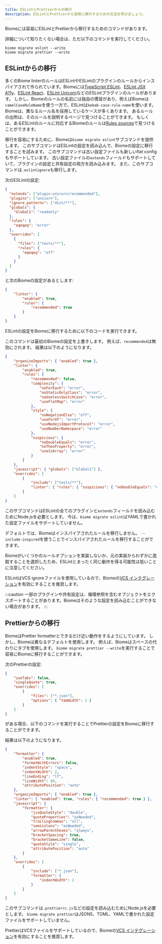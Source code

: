 ```yaml
---
title: ESLintとPrettierからの移行
description: ESLintとPrettierから容易に移行するための方法を学びましょう。
---
```



Biomeには容易にESLintとPrettierから移行するためのコマンドがあります。

詳細について知りたくない場合は、ただ以下のコマンドを実行してください。

```shell
biome migrate eslint --write
biome migrate prettier --write
```

## ESLintからの移行

多くのBiome linterのルールはESLintやESLintのプラグインのルールからインスパイアされて作られています。Biomeには[TypeScript ESLint](https://typescript-eslint.io/)、[ESLint JSX A11y](https://github.com/jsx-eslint/eslint-plugin-jsx-a11y)、[ESLint React](https://github.com/jsx-eslint/eslint-plugin-react)、[ESLint Unicorn](https://github.com/sindresorhus/eslint-plugin-unicorn)などのESLintプラグインのルールがあります。
しかし、Biomeのルールの名前には独自の慣習があり、例えばBiomeは`camelCaseRuleName`を使う一方で、ESLintは`kebab-case-rule-name`を使います。
Biomeは、異なるルール名を採用しているケースが多くあります。
あるルールの出所は、そのルールを説明するページで見つけることができます。
もしくは、あるESLintのルールに対応するBiomeのルールは[Rules sources](/ja/linter/rules-sources/)で見つけることができます。

移行を容易にするために、Biomeは`biome migrate eslint`サブコマンドを提供します。
このサブコマンドはESLintの設定を読み込んで、Biomeの設定に移行することを試みます。
このサブコマンドは古い設定ファイルも新しいflat configもサポートしています。
古い設定ファイルの`extends`フィールドもサポートしていて、プラグインの設定と共有設定の両方を読み込みます。
また、このサブコマンドは`.eslintignore`も移行します。

次のESLintの設定:

```json title=".eslintrc.json"
{
  "extends": ["plugin:unicorn/recommended"],
  "plugins": ["unicorn"],
  "ignore_patterns": ["dist/**"],
  "globals": {
    "Global1": "readonly"
  },
  "rules": {
    "eqeqeq": "error"
  },
  "overrides": [
    {
      "files": ["tests/**"],
      "rules": {
        "eqeqeq": "off"
      }
    }
  ]
}
```
と次のBiomeの設定があるとします:

```json title="biome.json"
{
	"linter": {
		"enabled": true,
		"rules": {
			"recommended": true
		}
	}
}
```

ESLintの設定をBiomeに移行するために以下のコードを実行できます。

<PackageManagerBiomeCommand command="migrate eslint --write"/>

このコマンドは最初のBiomeの設定を上書きします。
例えば、`recommended`は無効にされます。
結果は以下のようになります。

```json title="biome.json"
{
	"organizeImports": { "enabled": true },
	"linter": {
		"enabled": true,
		"rules": {
			"recommended": false,
			"complexity": {
				"noForEach": "error",
				"noStaticOnlyClass": "error",
				"noUselessSwitchCase": "error",
				"useFlatMap": "error"
			},
			"style": {
				"noNegationElse": "off",
				"useForOf": "error",
				"useNodejsImportProtocol": "error",
				"useNumberNamespace": "error"
			},
			"suspicious": {
				"noDoubleEquals": "error",
				"noThenProperty": "error",
				"useIsArray": "error"
			}
		}
	},
	"javascript": { "globals": ["Global1"] },
	"overrides": [
		{
			"include": ["tests/**"],
			"linter": { "rules": { "suspicious": { "noDoubleEquals": "off" } } }
		}
	]
}
```

このサブコマンドはESLintの全てのプラグインと`extends`フィールドを読み込むためにNode.jsを必要とします。
今は、`biome migrate eslint`はYAMLで書かれた設定ファイルをサポートしていません。

デフォルトでは、Biomeはインスパイアされたルールを移行しません。
`--include-inspired`を使うことでインスパイアされたルールを移行することができます。

<PackageManagerBiomeCommand command="migrate eslint --write --include-inspired"/>

Biomeがいくつかのルールオプションを実装しないか、元の実装からわずかに逸脱することを選択したため、ESLintとまったく同じ動作を得る可能性は低いことに注意してください。

ESLintはVCS ignoreファイルを使用しているので、Biomeの[VCS インテグレーション](/ja/guides/integrate-in-vcs/)を有効にすることを推奨します。

:::caution
一部のプラグインや共有設定は、循環参照を含むオブジェクトをエクスポートすることがあります。Biomeはそのような設定を読み込むことができない場合があります。
:::

## Prettierからの移行

BiomeはPrettier formatterとできるだけ近い動作をするようにしています。
しかし、Biomeは異なるデフォルトを使用します。
例えば、Biomeはスペースの代わりにタブを使用します。
`biome migrate prettier --write`を実行することで容易にBiomeに移行することができます。

次のPrettierの設定:

```json title=".prettierrc.json"
{
	"useTabs": false,
	"singleQuote": true,
	"overrides": [
		{
      		"files": ["*.json"],
      		"options": { "tabWidth": 2 }
    	}
	]
}
```
がある場合、以下のコマンドを実行することでPrettierの設定をBiomeに移行することができます。

<PackageManagerBiomeCommand command="migrate prettier --write"/>

結果は以下のようになります。

```json title="biome.json"
{
	"formatter": {
		"enabled": true,
		"formatWithErrors": false,
		"indentStyle": "space",
		"indentWidth": 2,
		"lineEnding": "lf",
		"lineWidth": 80,
		"attributePosition": "auto"
	},
	"organizeImports": { "enabled": true },
	"linter": { "enabled": true, "rules": { "recommended": true } },
	"javascript": {
		"formatter": {
			"jsxQuoteStyle": "double",
			"quoteProperties": "asNeeded",
			"trailingCommas": "all",
			"semicolons": "asNeeded",
			"arrowParentheses": "always",
			"bracketSpacing": true,
			"bracketSameLine": false,
			"quoteStyle": "single",
			"attributePosition": "auto"
		}
	},
	"overrides": [
		{
			"include": ["*.json"],
			"formatter": {
				"indentWidth": 2
			}
		}
	]
}
```

このサブコマンドは`.prettierrc.js`などの設定を読み込むためにNode.jsを必要とします。
`biome migrate prettier`はJSON5、TOML、YAMLで書かれた設定ファイルをサポートしていません。


PrettierはVCSファイルをサポートしているので、Biomeの[VCS インテグレーション](/ja/guides/integrate-in-vcs)を有効にすることを推奨します。
